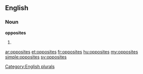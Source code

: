 ==English==

===Noun===
'''opposites'''

# {{plural of|[[opposite]]}}

[[Category:English plurals]]

[[ar:opposites]]
[[et:opposites]]
[[fr:opposites]]
[[hu:opposites]]
[[my:opposites]]
[[simple:opposites]]
[[sv:opposites]]